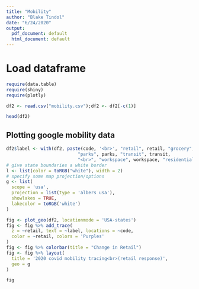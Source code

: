 ---
title: "Mobility"
author: "Blake Tindol"
date: "6/24/2020"
output:
  pdf_document: default
  html_document: default
---
# Load dataframe
```{r}

require(data.table)
require(shiny)
require(plotly)

df2 <- read.csv("mobility.csv");df2 <- df2[-c(1)]

head(df2)

```

## Plotting google mobility data

```{r cars}

df2$label <- with(df2, paste(code, '<br>', "retail", retail, "grocery", grocery, "<br>",
                           "parks", parks, "transit", transit,
                           "<br>", "workspace", workspace, "residential", residential))
# give state boundaries a white border
l <- list(color = toRGB("white"), width = 2)
# specify some map projection/options
g <- list(
  scope = 'usa',
  projection = list(type = 'albers usa'),
  showlakes = TRUE,
  lakecolor = toRGB('white')
)

fig <- plot_geo(df2, locationmode = 'USA-states')
fig <- fig %>% add_trace(
  z = ~retail, text = ~label, locations = ~code,
  color = ~retail, colors = 'Purples'
)
fig <- fig %>% colorbar(title = "Change in Retail")
fig <- fig %>% layout(
  title = '2020 covid mobility tracing<br>(retail response)',
  geo = g
)

fig

```


